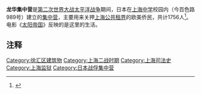 {{expand|time=2014-02-03T04:42:52+00:00}}
'''龙华集中营'''是[[第二次世界大战|第二次世界大战]][[太平洋战争|太平洋战争]]期间，日本在[[上海中学|上海中学]]校园内（今百色路989号）建立的[[集中营|集中营]]，主要用来关押[[上海公共租界|上海公共租界]]的欧美侨民，共计1756人<ref>{{Cite web |url=https://china.huanqiu.com/article/9CaKrnJP0U3 |title=上海抗战历史系列地图今出齐 |accessdate=2022-04-08 |author=记者：王蔚 |date=2015-08-31 |work=责编：千帆 |publisher=环球网，来源：新民晚报 |language=Zh-hans}}</ref>。电影《[[太陽帝國_(電影)|太阳帝国]]》反映的是这里的生活。

== 注释 ==
{{Reflist|25em}}

[[Category:徐汇区建筑物|Category:徐汇区建筑物]]
[[Category:上海二战时期|Category:上海二战时期]]
[[Category:上海司法史|Category:上海司法史]]
[[Category:上海监狱|Category:上海监狱]]
[[Category:日本战俘集中营|Category:日本战俘集中营]]